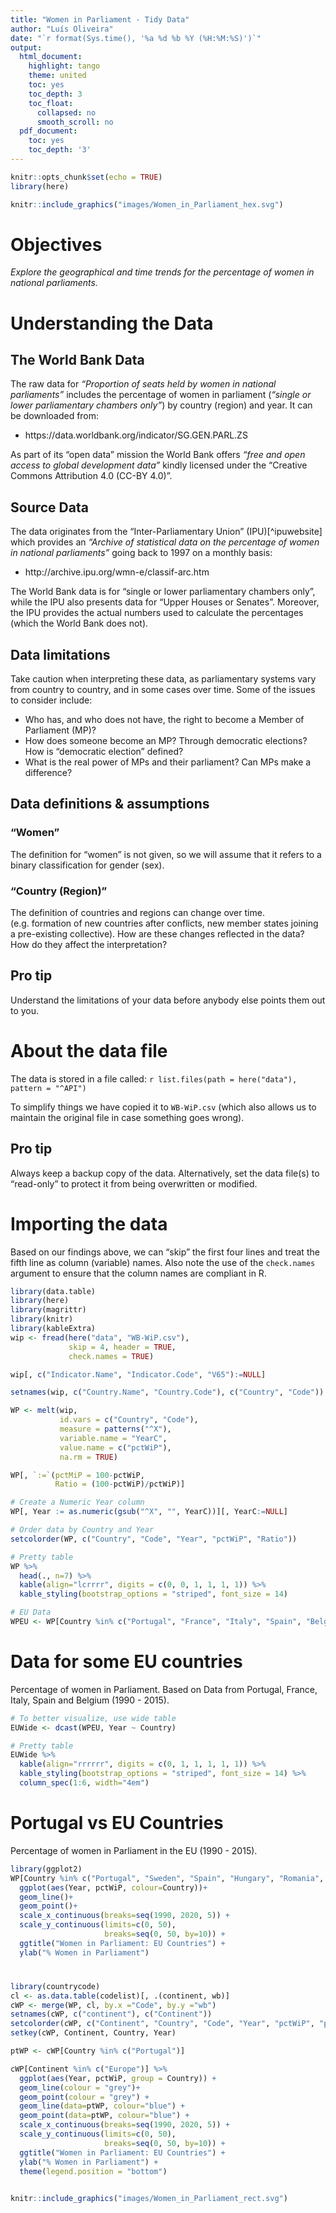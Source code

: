 ```yaml
---
title: "Women in Parliament - Tidy Data"
author: "Luís Oliveira"
date: "`r format(Sys.time(), '%a %d %b %Y (%H:%M:%S)')`"
output:
  html_document:
    highlight: tango
    theme: united
    toc: yes
    toc_depth: 3
    toc_float:
      collapsed: no
      smooth_scroll: no
  pdf_document:
    toc: yes
    toc_depth: '3'
---
```



```r
knitr::opts_chunk$set(echo = TRUE)
library(here)
```

```r
knitr::include_graphics("images/Women_in_Parliament_hex.svg")
```


# Objectives

*Explore the geographical and time trends for the percentage of women in 
national parliaments.*

# Understanding the Data

## The World Bank Data 

The raw data for *"Proportion of seats held by women in national parliaments"* 
includes the percentage of women in parliament (_"single or lower parliamentary chambers 
only"_) by country (region) and year. It can be downloaded from:

- https://data.worldbank.org/indicator/SG.GEN.PARL.ZS 

As part of its "open data" mission the World Bank offers _"free and open access 
to global development data"_ kindly licensed under the "Creative Commons Attribution 
4.0 (CC-BY 4.0)".

## Source Data

The data originates from the "Inter-Parliamentary Union" (IPU)[^ipuwebsite] which
provides an *_"Archive of statistical data on the percentage of women in 
national parliaments"_* going back to 1997 on a monthly basis:

- http://archive.ipu.org/wmn-e/classif-arc.htm

The World Bank data is for “single or lower parliamentary chambers only”, while 
the IPU also presents data for “Upper Houses or Senates”. Moreover, the IPU provides 
the actual numbers used to calculate the percentages (which the World Bank does not).

## Data limitations

Take caution when interpreting these data, as parliamentary systems vary from country 
to country, and in some cases over time. Some of the issues to consider include:

- Who has, and who does not have, the right to become a Member of Parliament (MP)?
- How does someone become an MP? Through democratic elections? How is "democratic
election" defined? 
- What is the real power of MPs and their parliament? Can MPs make a difference?

## Data definitions & assumptions

### "Women"

The definition for “women” is not given, so we will assume that it refers to a 
binary classification for gender (sex).

### "Country (Region)"

The definition of countries and regions can change over time.  (e.g. formation of new
countries after conflicts, new member states joining a pre-existing collective). 
How are these changes reflected in the data? How do they affect the interpretation? 

## Pro tip

Understand the limitations of your data before anybody else points them out to you. 

# About the data file

The data is stored in a file called: ``r list.files(path = here("data"), pattern = "^API")``

To simplify things we have copied it to `WB-WiP.csv` (which also allows us to 
maintain the original file in case something goes wrong).

## Pro tip

Always keep a backup copy of the data. Alternatively, set the data file(s) to 
“read-only” to protect it from being overwritten or modified.

# Importing the data

Based on our findings above, we can "skip" the first four lines and treat the
fifth line as column (variable) names. Also note the use of the `check.names`
argument to ensure that the column names are compliant in R.

```r
library(data.table)
library(here)
library(magrittr)
library(knitr)
library(kableExtra)
wip <- fread(here("data", "WB-WiP.csv"), 
             skip = 4, header = TRUE,
             check.names = TRUE)

wip[, c("Indicator.Name", "Indicator.Code", "V65"):=NULL]

setnames(wip, c("Country.Name", "Country.Code"), c("Country", "Code"))

WP <- melt(wip,
           id.vars = c("Country", "Code"),
           measure = patterns("^X"),
           variable.name = "YearC",
           value.name = c("pctWiP"),
           na.rm = TRUE)

WP[, `:=`(pctMiP = 100-pctWiP,
          Ratio = (100-pctWiP)/pctWiP)]

# Create a Numeric Year column
WP[, Year := as.numeric(gsub("^X", "", YearC))][, YearC:=NULL]

# Order data by Country and Year
setcolorder(WP, c("Country", "Code", "Year", "pctWiP", "Ratio"))

# Pretty table
WP %>%
  head(., n=7) %>%
  kable(align="lcrrrr", digits = c(0, 0, 1, 1, 1, 1)) %>%
  kable_styling(bootstrap_options = "striped", font_size = 14)

# EU Data
WPEU <- WP[Country %in% c("Portugal", "France", "Italy", "Spain", "Belgium") & (Year %% 5) == 0, .(Country, Year, pctWiP)]
```


# Data for some EU countries

Percentage of women in Parliament. Based on Data from Portugal, France, Italy, Spain and Belgium (1990 - 2015).

```r
# To better visualize, use wide table
EUWide <- dcast(WPEU, Year ~ Country)

# Pretty table
EUWide %>%
  kable(align="rrrrrr", digits = c(0, 1, 1, 1, 1, 1)) %>%
  kable_styling(bootstrap_options = "striped", font_size = 14) %>%
  column_spec(1:6, width="4em")
```

# Portugal vs EU Countries

Percentage of women in Parliament in the EU (1990 - 2015).

```r
library(ggplot2)
WP[Country %in% c("Portugal", "Sweden", "Spain", "Hungary", "Romania", "Finland", "Germany", "European Union")] %>%
  ggplot(aes(Year, pctWiP, colour=Country))+
  geom_line()+
  geom_point()+
  scale_x_continuous(breaks=seq(1990, 2020, 5)) +
  scale_y_continuous(limits=c(0, 50),
                     breaks=seq(0, 50, by=10)) +
  ggtitle("Women in Parliament: EU Countries") +
  ylab("% Women in Parliament")
```

# 

```r
library(countrycode)
cl <- as.data.table(codelist)[, .(continent, wb)]
cWP <- merge(WP, cl, by.x ="Code", by.y ="wb")
setnames(cWP, c("continent"), c("Continent"))
setcolorder(cWP, c("Continent", "Country", "Code", "Year", "pctWiP", "pctMiP", "Ratio"))
setkey(cWP, Continent, Country, Year)

ptWP <- cWP[Country %in% c("Portugal")]

cWP[Continent %in% c("Europe")] %>%
  ggplot(aes(Year, pctWiP, group = Country)) +
  geom_line(colour = "grey")+
  geom_point(colour = "grey") +
  geom_line(data=ptWP, colour="blue") +
  geom_point(data=ptWP, colour="blue") +
  scale_x_continuous(breaks=seq(1990, 2020, 5)) +
  scale_y_continuous(limits=c(0, 50),
                     breaks=seq(0, 50, by=10)) +
  ggtitle("Women in Parliament: EU Countries") +
  ylab("% Women in Parliament") +
  theme(legend.position = "bottom")
  

```





```r
knitr::include_graphics("images/Women_in_Parliament_rect.svg")
```


